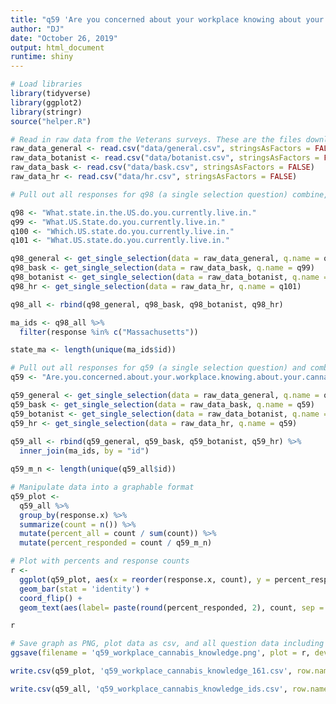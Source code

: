 ```yaml
---
title: "q59 'Are you concerned about your workplace knowing about your cannabis use?' MA Veterans"
author: "DJ"
date: "October 26, 2019"
output: html_document
runtime: shiny
---
```


```r
# Load libraries
library(tidyverse)
library(ggplot2)
library(stringr)
source("helper.R")
```

```r
# Read in raw data from the Veterans surveys. These are the files downloaded from survey monkey saved as a .csv
raw_data_general <- read.csv("data/general.csv", stringsAsFactors = FALSE)
raw_data_botanist <- read.csv("data/botanist.csv", stringsAsFactors = FALSE)
raw_data_bask <- read.csv("data/bask.csv", stringsAsFactors = FALSE)
raw_data_hr <- read.csv("data/hr.csv", stringsAsFactors = FALSE)
```

```r
# Pull out all responses for q98 (a single selection question) combine, then determine 'question n' (subsequent q are labeled for convenience, do not respond to survey q#)

q98 <- "What.state.in.the.US.do.you.currently.live.in."
q99 <- "What.US.State.do.you.currently.live.in."
q100 <- "Which.US.state.do.you.currently.live.in."
q101 <- "What.US.state.do.you.currently.live.in."

q98_general <- get_single_selection(data = raw_data_general, q.name = q98)
q98_bask <- get_single_selection(data = raw_data_bask, q.name = q99)
q98_botanist <- get_single_selection(data = raw_data_botanist, q.name = q100)
q98_hr <- get_single_selection(data = raw_data_hr, q.name = q101)

q98_all <- rbind(q98_general, q98_bask, q98_botanist, q98_hr)

ma_ids <- q98_all %>% 
  filter(response %in% c("Massachusetts"))

state_ma <- length(unique(ma_ids$id))
```

```r
# Pull out all responses for q59 (a single selection question) and combine
q59 <- "Are.you.concerned.about.your.workplace.knowing.about.your.cannabis.use."

q59_general <- get_single_selection(data = raw_data_general, q.name = q59)
q59_bask <- get_single_selection(data = raw_data_bask, q.name = q59)
q59_botanist <- get_single_selection(data = raw_data_botanist, q.name = q59)
q59_hr <- get_single_selection(data = raw_data_hr, q.name = q59)
  
q59_all <- rbind(q59_general, q59_bask, q59_botanist, q59_hr) %>%
  inner_join(ma_ids, by = "id")

q59_m_n <- length(unique(q59_all$id))
```


```r
# Manipulate data into a graphable format
q59_plot <- 
  q59_all %>%
  group_by(response.x) %>%
  summarize(count = n()) %>%
  mutate(percent_all = count / sum(count)) %>%
  mutate(percent_responded = count / q59_m_n)
```

```r
# Plot with percents and response counts
r <- 
  ggplot(q59_plot, aes(x = reorder(response.x, count), y = percent_responded)) +
  geom_bar(stat = 'identity') +
  coord_flip() +
  geom_text(aes(label= paste(round(percent_responded, 2), count, sep = "***")))

r
```

```r
# Save graph as PNG, plot data as csv, and all question data including response IDs as csv (save question n and N at end of plot file as "_x.x")
ggsave(filename = 'q59_workplace_cannabis_knowledge.png', plot = r, device = 'png')

write.csv(q59_plot, 'q59_workplace_cannabis_knowledge_161.csv', row.names = FALSE)

write.csv(q59_all, 'q59_workplace_cannabis_knowledge_ids.csv', row.names = FALSE)
```
